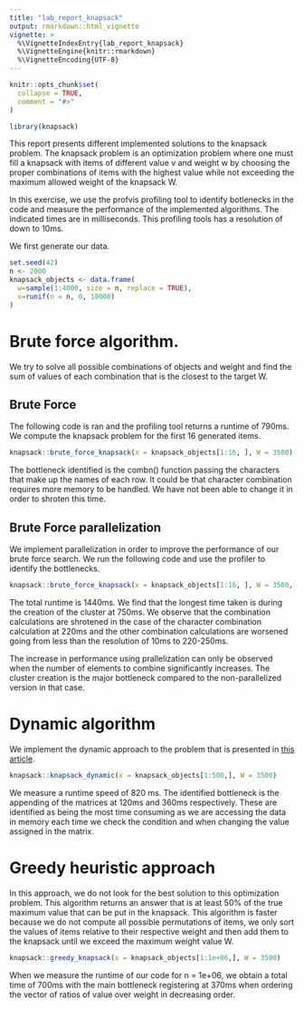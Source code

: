 ```yaml
---
title: "lab_report_knapsack"
output: rmarkdown::html_vignette
vignette: >
  %\VignetteIndexEntry{lab_report_knapsack}
  %\VignetteEngine{knitr::rmarkdown}
  %\VignetteEncoding{UTF-8}
---
```


```r
knitr::opts_chunk$set(
  collapse = TRUE,
  comment = "#>"
)
```

```r
library(knapsack)
```

This report presents different implemented solutions to the knapsack problem. The knapsack problem is an optimization problem where one must fill a knapsack with items of different value v and weight w by choosing the proper combinations of items with the highest value while not exceeding the maximum allowed weight of the knapsack W.

In this exercise, we use the profvis profiling tool to identify botlenecks in the code and measure the performance of the implemented algorithms. The indicated times are in milliseconds. This profiling tools has a resolution of down to 10ms.

We first generate our data.

```r
set.seed(42)
n <- 2000
knapsack_objects <- data.frame(
  w=sample(1:4000, size = n, replace = TRUE),
  v=runif(n = n, 0, 10000)
)
```

# Brute force algorithm.

We try to solve all possible combinations of objects and weight and find the sum of values of each combination that is the closest to the target W.

## Brute Force

The following code is ran and the profiling tool returns a runtime of 790ms. We compute the knapsack problem for the first 16 generated items.

```r
knapsack::brute_force_knapsack(x = knapsack_objects[1:16, ], W = 3500)
```

The bottleneck identified is the combn() function passing the characters that make up the names of each row. It could be that character combination requires more memory to be handled. We have not been able to change it in order to shroten this time.

## Brute Force parallelization

We implement parallelization in order to improve the performance of our brute force search. We run the following code and use the profiler to identify the bottlenecks.

```r
knapsack::brute_force_knapsack(x = knapsack_objects[1:16, ], W = 3500, parallel = TRUE)
```

The total runtime is 1440ms. We find that the longest time taken is during the creation of the cluster at 750ms. We observe that the combination calculations are shrotened in the case of the character combination calculation at 220ms and the other combination calculations are worsened going from less than the resolution of 10ms to 220-250ms.

The increase in performance using prallelization can only be observed when the number of elements to combine significantly increases. The cluster creation is the major bottleneck compared to the non-parallelized version in that case.


# Dynamic algorithm

We implement the dynamic approach to the problem that is presented in [this article](https://en.wikipedia.org/wiki/Knapsack_problem#0.2F1_knapsack_problem). 

```r
knapsack::knapsack_dynamic(x = knapsack_objects[1:500,], W = 3500)
```

We measure a runtime speed of 820 ms. The identified bottleneck is the appending of the matrices at 120ms and 360ms respectively. These are identified as being the most time consuming as we are accessing the data in memory each time we check the condition and when changing the value assigned in the matrix.

# Greedy heuristic approach

In this approach, we do not look for the best solution to this optimization problem. This algorithm returns an answer that is at least 50\% of the true maximum value that can be put in the knapsack. This algorithm is faster because we do not compute all possible permutations of items, we only sort the values of items relative to their respective weight and then add them to the knapsack until we exceed the maximum weight value W.

```r
knapsack::greedy_knapsack(x = knapsack_objects[1:1e+06,], W = 3500)
```

When we measure the runtime of our code for n = 1e+06, we obtain a total time of 700ms with the main bottleneck registering at 370ms when ordering the vector of ratios of value over weight in decreasing order.

